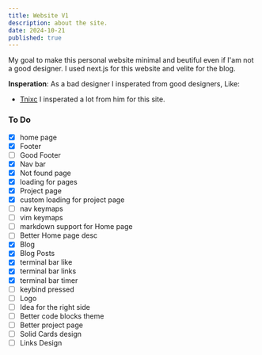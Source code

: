 ```yaml
---
title: Website V1
description: about the site. 
date: 2024-10-21
published: true
---
```


My goal to make this personal website minimal and beutiful even if I'am not a good designer. I used next.js for this website and velite for the blog. 

<span className='heighlite'>**Insperation**</span>:
As a bad designer I insperated from good designers, Like:
- [Tnixc](https://tnixc.space/) I insperated a lot from him for this site.

### To Do

- [x] home page
- [x] Footer
- [ ] Good Footer
- [x] Nav bar
- [x] Not found page
- [x] loading for pages
- [x] Project page
- [x] custom loading for project page
- [ ] nav keymaps
- [ ] vim keymaps
- [ ] markdown support for Home page
- [ ] Better Home page desc 
- [x] Blog
- [x] Blog Posts
- [x] terminal bar like
- [x] terminal bar links
- [x] terminal bar timer
- [ ] keybind pressed
- [ ] Logo
- [ ] Idea for the right side
- [ ] Better code blocks theme
- [ ] Better project page
- [ ] Solid Cards design
- [ ] Links Design
